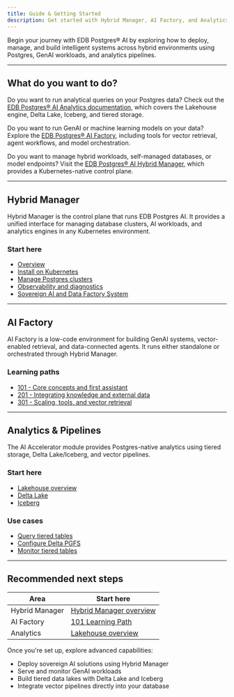 ```yaml
---
title: Guide & Getting Started
description: Get started with Hybrid Manager, AI Factory, and Analytics for EDB Postgres AI.
---
```



Begin your journey with EDB Postgres® AI by exploring how to deploy, manage, and build intelligent systems across hybrid environments using Postgres, GenAI workloads, and analytics pipelines.

---

## What do you want to do?

Do you want to run analytical queries on your Postgres data?
Check out the [EDB Postgres® AI Analytics documentation](/edb-postgres-ai/analytics), which covers the Lakehouse engine, Delta Lake, Iceberg, and tiered storage.

Do you want to run GenAI or machine learning models on your data?
Explore the [EDB Postgres® AI Factory](/edb-postgres-ai/ai-factory), including tools for vector retrieval, agent workflows, and model orchestration.

Do you want to manage hybrid workloads, self-managed databases, or model endpoints?
Visit the [EDB Postgres® AI Hybrid Manager](/edb-postgres-ai/hybrid-manager), which provides a Kubernetes-native control plane.


---

## Hybrid Manager

Hybrid Manager is the control plane that runs EDB Postgres AI. It provides a unified interface for managing database clusters, AI workloads, and analytics engines in any Kubernetes environment.

### Start here

* [Overview](/edb-postgres-ai/hybrid-manager/overview)
* [Install on Kubernetes](/edb-postgres-ai/hybrid-manager/install)
* [Manage Postgres clusters](/edb-postgres-ai/hybrid-manager/using_hybrid_manager/cluster_management)
* [Observability and diagnostics](/edb-postgres-ai/hybrid-manager/using_hybrid_manager/monitoring)
* [Sovereign AI and Data Factory System](/edb-postgres-ai/hybrid-manager/system)

---

## AI Factory

AI Factory is a low-code environment for building GenAI systems, vector-enabled retrieval, and data-connected agents. It runs either standalone or orchestrated through Hybrid Manager.

### Learning paths

* [101 - Core concepts and first assistant](/edb-postgres-ai/ai-factory/learn/paths/101)
* [201 - Integrating knowledge and external data](/edb-postgres-ai/ai-factory/learn/paths/201)
* [301 - Scaling, tools, and vector retrieval](/edb-postgres-ai/ai-factory/learn/paths/301)


---

## Analytics & Pipelines

The AI Accelerator module provides Postgres-native analytics using tiered storage, Delta Lake/Iceberg, and vector pipelines.

### Start here

* [Lakehouse overview](/edb-postgres-ai/analytics/lakehouse)
* [Delta Lake](/edb-postgres-ai/analytics/delta_lake)
* [Iceberg](/edb-postgres-ai/analytics/iceberg)

### Use cases

* [Query tiered tables](/edb-postgres-ai/hybrid-manager/analytics/learn/how-to/query-tiered-tables)
* [Configure Delta PGFS](/edb-postgres-ai/hybrid-manager/analytics/learn/how-to/configure-delta-pgfs)
* [Monitor tiered tables](/edb-postgres-ai/hybrid-manager/analytics/learn/how-to/monitor-tiered-tables)

---

## Recommended next steps

| Area           | Start here                                                          |
| -------------- | ------------------------------------------------------------------- |
| Hybrid Manager | [Hybrid Manager overview](/edb-postgres-ai/hybrid-manager/overview) |
| AI Factory     | [101 Learning Path](/edb-postgres-ai/ai-factory/learn/paths/101)    |
| Analytics      | [Lakehouse overview](/edb-postgres-ai/analytics/lakehouse)          |

Once you're set up, explore advanced capabilities:

* Deploy sovereign AI solutions using Hybrid Manager
* Serve and monitor GenAI workloads
* Build tiered data lakes with Delta Lake and Iceberg
* Integrate vector pipelines directly into your database
